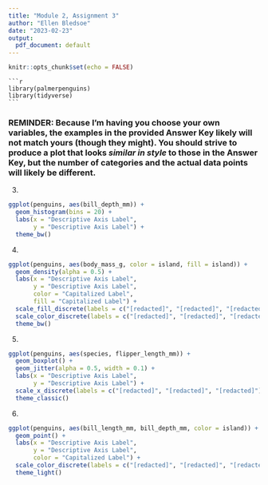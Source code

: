 ```yaml
---
title: "Module 2, Assignment 3"
author: "Ellen Bledsoe"
date: "2023-02-23"
output:
  pdf_document: default
---
```


```r
knitr::opts_chunk$set(echo = FALSE)
```

    ```r
    library(palmerpenguins)
    library(tidyverse)
    ```

### REMINDER: Because I'm having you choose your own variables, the examples in the provided Answer Key likely will not match yours (though they might). You should strive to produce a plot that looks *similar in style* to those in the Answer Key, but the number of categories and the actual data points will likely be different.


3.  

```r
ggplot(penguins, aes(bill_depth_mm)) +
  geom_histogram(bins = 20) +
  labs(x = "Descriptive Axis Label",
       y = "Descriptive Axis Label") +
  theme_bw()
```

4.  

```r
ggplot(penguins, aes(body_mass_g, color = island, fill = island)) +
  geom_density(alpha = 0.5) +
  labs(x = "Descriptive Axis Label",
       y = "Descriptive Axis Label",
       color = "Capitalized Label",
       fill = "Capitalized Label") +
  scale_fill_discrete(labels = c("[redacted]", "[redacted]", "[redacted]")) +
  scale_color_discrete(labels = c("[redacted]", "[redacted]", "[redacted]")) +
  theme_bw()
```

5.  

```r
ggplot(penguins, aes(species, flipper_length_mm)) +
  geom_boxplot() +
  geom_jitter(alpha = 0.5, width = 0.1) +
  labs(x = "Descriptive Axis Label",
       y = "Descriptive Axis Label") +
  scale_x_discrete(labels = c("[redacted]", "[redacted]", "[redacted]")) +
  theme_classic()
```

6.

```r
ggplot(penguins, aes(bill_length_mm, bill_depth_mm, color = island)) +
  geom_point() +
  labs(x = "Descriptive Axis Label",
       y = "Descriptive Axis Label",
       color = "Capitalized Label") +
  scale_color_discrete(labels = c("[redacted]", "[redacted]", "[redacted]")) +
  theme_light()
```

